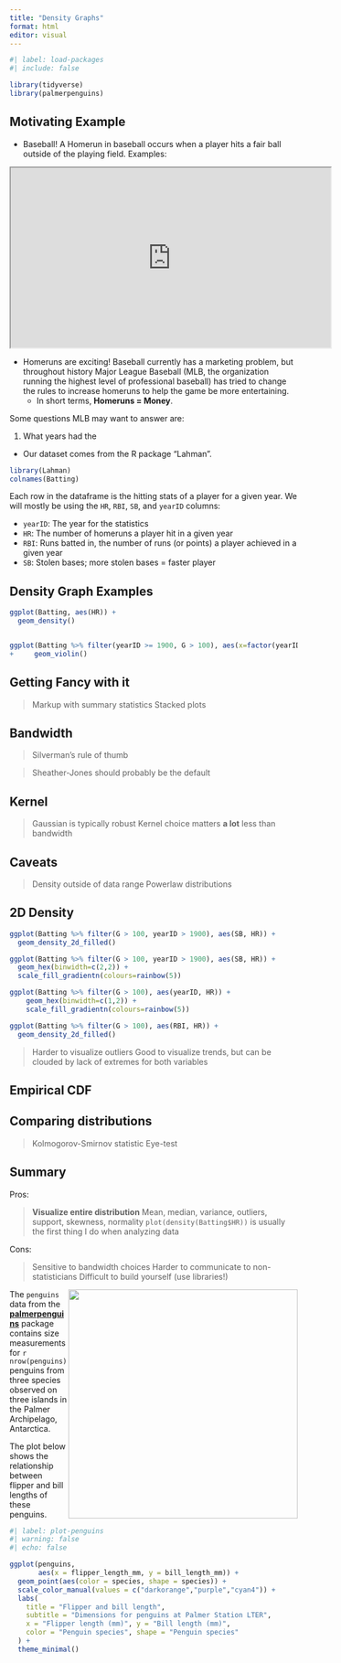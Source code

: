 ```yaml
---
title: "Density Graphs"
format: html
editor: visual
---
```


```r
#| label: load-packages
#| include: false

library(tidyverse)
library(palmerpenguins)
```

## Motivating Example

* Baseball! A Homerun in baseball occurs when a player hits a fair ball outside of the playing field. Examples:

<iframe width="560" height="315" src="https://www.youtube.com/embed/nxuTG5SEHn8"></iframe>

* Homeruns are exciting! Baseball currently has a marketing problem, but throughout history Major League Baseball (MLB, the organization running the highest level of professional baseball) has tried to change the rules to increase homeruns to help the game be more entertaining.
  * In short terms, **Homeruns = Money**.

Some questions MLB may want to answer are:

1. What years had the 

* Our dataset comes from the R package "Lahman".

```r
library(Lahman)
colnames(Batting)
```

Each row in the dataframe is the hitting stats of a player for a given year. We will mostly be using the `HR`, `RBI`, `SB`, and `yearID` columns:

* `yearID`: The year for the statistics
* `HR`: The number of homeruns a player hit in a given year
* `RBI`: Runs batted in, the number of runs (or points) a player achieved in a given year
* `SB`: Stolen bases; more stolen bases = faster player

## Density Graph Examples

```r
ggplot(Batting, aes(HR)) +
  geom_density()


ggplot(Batting %>% filter(yearID >= 1900, G > 100), aes(x=factor(yearID), log10(HR))) +
+     geom_violin()

```

## Getting Fancy with it

> Markup with summary statistics
> Stacked plots

## Bandwidth

> Silverman's rule of thumb

> Sheather-Jones should probably be the default



## Kernel

> Gaussian is typically robust
> Kernel choice matters **a lot** less than bandwidth


## Caveats

> Density outside of data range
> Powerlaw distributions
> 


## 2D Density

```r
ggplot(Batting %>% filter(G > 100, yearID > 1900), aes(SB, HR)) +
  geom_density_2d_filled()

ggplot(Batting %>% filter(G > 100, yearID > 1900), aes(SB, HR)) +
  geom_hex(binwidth=c(2,2)) +
  scale_fill_gradientn(colours=rainbow(5))

ggplot(Batting %>% filter(G > 100), aes(yearID, HR)) +
    geom_hex(binwidth=c(1,2)) +
    scale_fill_gradientn(colours=rainbow(5))

ggplot(Batting %>% filter(G > 100), aes(RBI, HR)) +
  geom_density_2d_filled()
```

> Harder to visualize outliers
> Good to visualize trends, but can be clouded by lack of extremes for both variables


## Empirical CDF

## Comparing distributions


> Kolmogorov-Smirnov statistic
> Eye-test
> 

## Summary

Pros:

> **Visualize entire distribution**
  > Mean, median, variance, outliers, support, skewness, normality
  > `plot(density(Batting$HR))` is usually the first thing I do when analyzing data

Cons: 

> Sensitive to bandwidth choices
> Harder to communicate to non-statisticians
> Difficult to build yourself (use libraries!)




![](https://raw.githubusercontent.com/quarto-dev/quarto-web/main/docs/get-started/hello/rstudio/lter_penguins.png){style="float:right;" fig-alt="Illustration of three species of Palmer Archipelago penguins: Chinstrap, Gentoo, and Adelie. Artwork by @allison_horst." width="401"}

The `penguins` data from the [**palmerpenguins**](https://allisonhorst.github.io/palmerpenguins "palmerpenguins R package") package contains size measurements for `r nrow(penguins)` penguins from three species observed on three islands in the Palmer Archipelago, Antarctica.

The plot below shows the relationship between flipper and bill lengths of these penguins.

```r
#| label: plot-penguins
#| warning: false
#| echo: false

ggplot(penguins, 
       aes(x = flipper_length_mm, y = bill_length_mm)) +
  geom_point(aes(color = species, shape = species)) +
  scale_color_manual(values = c("darkorange","purple","cyan4")) +
  labs(
    title = "Flipper and bill length",
    subtitle = "Dimensions for penguins at Palmer Station LTER",
    x = "Flipper length (mm)", y = "Bill length (mm)",
    color = "Penguin species", shape = "Penguin species"
  ) +
  theme_minimal()
```
